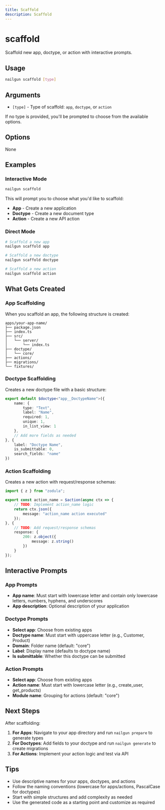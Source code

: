 ```yaml
---
title: Scaffold
description: Scaffold
---
```

# scaffold

Scaffold new app, doctype, or action with interactive prompts.

## Usage

```bash
nailgun scaffold [type]
```

## Arguments

- `[type]` - Type of scaffold: `app`, `doctype`, or `action`

If no type is provided, you'll be prompted to choose from the available options.

## Options

None

## Examples

### Interactive Mode

```bash
nailgun scaffold
```

This will prompt you to choose what you'd like to scaffold:
- **App** - Create a new application
- **Doctype** - Create a new document type  
- **Action** - Create a new API action

### Direct Mode

```bash
# Scaffold a new app
nailgun scaffold app

# Scaffold a new doctype
nailgun scaffold doctype

# Scaffold a new action
nailgun scaffold action
```

## What Gets Created

### App Scaffolding

When you scaffold an app, the following structure is created:

```
apps/your-app-name/
├── package.json
├── index.ts
├── src/
│   └── server/
│       └── index.ts
├── doctype/
│   └── core/
├── actions/
├── migrations/
└── fixtures/
```

### Doctype Scaffolding

Creates a new doctype file with a basic structure:

```typescript
export default $doctype<"app__DoctypeName">({
    name: {
        type: "Text",
        label: "Name",
        required: 1,
        unique: 1,
        in_list_view: 1
    },
    // Add more fields as needed
}, {
    label: "Doctype Name",
    is_submittable: 0,
    search_fields: "name"
})
```

### Action Scaffolding

Creates a new action with request/response schemas:

```typescript
import { z } from "zodula";

export const action_name = $action(async ctx => {
    // TODO: Implement action_name logic
    return ctx.json({
        message: "action_name action executed"
    });
}, {
    // TODO: Add request/response schemas
    response: {
        200: z.object({
            message: z.string()
        })
    }
});
```

## Interactive Prompts

### App Prompts

- **App name**: Must start with lowercase letter and contain only lowercase letters, numbers, hyphens, and underscores
- **App description**: Optional description of your application

### Doctype Prompts

- **Select app**: Choose from existing apps
- **Doctype name**: Must start with uppercase letter (e.g., Customer, Product)
- **Domain**: Folder name (default: "core")
- **Label**: Display name (defaults to doctype name)
- **Is submittable**: Whether this doctype can be submitted

### Action Prompts

- **Select app**: Choose from existing apps
- **Action name**: Must start with lowercase letter (e.g., create_user, get_products)
- **Module name**: Grouping for actions (default: "core")

## Next Steps

After scaffolding:

1. **For Apps**: Navigate to your app directory and run `nailgun prepare` to generate types
2. **For Doctypes**: Add fields to your doctype and run `nailgun generate` to create migrations
3. **For Actions**: Implement your action logic and test via API

## Tips

- Use descriptive names for your apps, doctypes, and actions
- Follow the naming conventions (lowercase for apps/actions, PascalCase for doctypes)
- Start with simple structures and add complexity as needed
- Use the generated code as a starting point and customize as required
